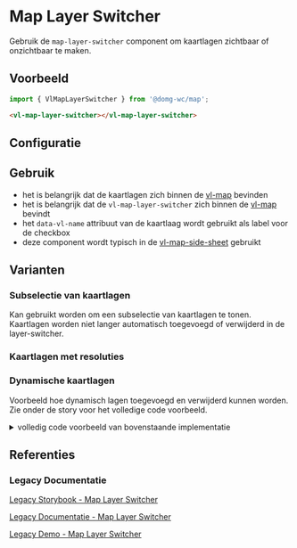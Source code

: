 
# Map Layer Switcher

Gebruik de `map-layer-switcher` component om kaartlagen zichtbaar of onzichtbaar te maken.


## Voorbeeld

```js
import { VlMapLayerSwitcher } from '@domg-wc/map';
```

```html
<vl-map-layer-switcher></vl-map-layer-switcher>
```

<Canvas of={VlMapLayerSwitcherStories.MapLayerSwitcherDefault} />


## Configuratie

<ArgTypes of={VlMapLayerSwitcherStories.MapLayerSwitcherDefault} />


## Gebruik

- het is belangrijk dat de kaartlagen zich binnen de [vl-map](?path=/docs/map-map--map-default) bevinden
- het is belangrijk dat de `vl-map-layer-switcher` zich binnen de [vl-map](?path=/docs/map-map--map-default) bevindt
- het `data-vl-name` attribuut van de kaartlaag wordt gebruikt als label voor de checkbox
- deze component wordt typisch in de [vl-map-side-sheet](?path=/docs/map-side-sheet--map-side-sheet-default) gebruikt


## Varianten

### Subselectie van kaartlagen

Kan gebruikt worden om een subselectie van kaartlagen te tonen.<br/>
Kaartlagen worden niet langer automatisch toegevoegd of verwijderd in de layer-switcher.

<Canvas of={VlMapLayerSwitcherStories.MapLayerSwitcherSubselection} />

### Kaartlagen met resoluties

<Canvas of={VlMapLayerSwitcherStories.MapLayerSwitcherResolutions} />

### Dynamische kaartlagen

Voorbeeld hoe dynamisch lagen toegevoegd en verwijderd kunnen worden.<br/>
Zie onder de story voor het volledige code voorbeeld.

<Canvas of={VlMapLayerSwitcherStories.MapLayerSwitcherDynamic} />

<details>
    <summary>volledig code voorbeeld van bovenstaande implementatie</summary>
    <Source code={dynamicLayerSwitcherImplementation} language="ts" dark={true} />
</details>


## Referenties

### Legacy Documentatie

[Legacy Storybook - Map Layer Switcher](https://webcomponenten.omgeving.vlaanderen.be/storybook/?path=/docs/custom-elements-vl-map-vl-map-layer-switcher--default)

[Legacy Documentatie - Map Layer Switcher](https://webcomponenten.omgeving.vlaanderen.be/doc/VlMapLayerSwitcher.html)

[Legacy Demo - Map Layer Switcher](https://webcomponenten.omgeving.vlaanderen.be/demo/vl-map-layer-switcher.html)
